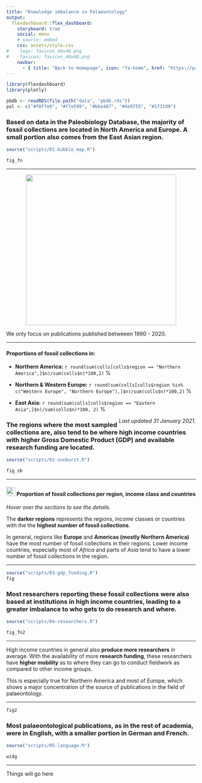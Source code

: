 ---
title: "Knowledge imbalance in Palaeontology"
output: 
  flexdashboard::flex_dashboard:
    storyboard: true
    social: menu
    # source: embed
    css: assets/style.css
#    logo: favicon_48x48.png
#    favicon: favicon_48x48.png
    navbar:
      - { title: "Back to Homepage", icon: "fa-home", href: "https://paleoscientometrics.github.io/", align: right }
---

```{r setup, include=FALSE}
library(flexdashboard)
library(plotly)

```

```{r data, include=FALSE}
pbdb <- readRDS(file.path("data", "pbdb.rds"))
pal <- c("#f0ffe9", "#ffe599", "#bbe487", "#4e9755", "#173109")
```

### Based on data in the **Paleobiology Database**, the majority of fossil collections are located in **North America** and **Europe**. A small portion also comes from the East Asian region. {data-commentary-width=400}

```{r sampling-gauge}
source("scripts/01-bubble_map.R")

fig_fn
```

***

<center>![](assets/gauge.svg){#id .class width=400px} </center>

We only focus on publications published betweeen 1990 - 2020.

***
#### Proportions of fossil collections in:

- **Northern America:** `r round(sum(colls[colls$region == "Northern America",]$n)/sum(colls$n)*100,2)` %

- **Northern & Western Europe:** `r round(sum(colls[colls$region %in% c("Western Europe", "Northern Europe"),]$n)/sum(colls$n)*100,2)` %

- **East Asia:** `r round(sum(colls[colls$region == "Eastern Asia",]$n)/sum(colls$n)*100, 2)` %

<p><span style="float:right;">*Last updated 31 January 2021*.</span></p>

### The regions where the most sampled collections are, also tend to be where **high income** countries with higher Gross Domestic Product (GDP) and available research funding are located. {data-commentary-width=600}

```{r circle-packing, cached=TRUE}
source("scripts/02-sunburst.R")

fig_sb
```

***

<h4> ![](assets/iconmonstr-arrow-72.svg){#id .class width=24px}  Proportion of fossil collections per region, income class and countries </h4>
*Hover over the sections to see the details.*

The **darker regions** represents the regions, income classes or countries with the the **highest number of fossil collections**.

In general, regions like **Europe** and **Americas (mostly Northern America)** have the most number of fossil collections in their regions. Lower income countries, especially most of *Africa* and parts of *Asia* tend to have a lower number of fossil collections in the region.

***
<div style="max-height:300px">

```{r, gdp-research}
source("scripts/03-gdp_funding.R")
fig
```
</div>

### Most **researchers** reporting these fossil collections were also based at institutions in **high income countries**, leading to a greater imbalance to who **gets to do research and where**. {data-commentary-width=400}

```{r researchers_country}
source("scripts/04-researchers.R")

fig_fn2
```

***

High income countries in general also **produce more researchers** in average. With the availability of more **research funding**, these researchers have **higher mobility** as to where they can go to conduct fieldwork as compared to other income groups.

This is especially true for Northern America and most of Europe, which shows a major concentration of the source of publications in the field of palaeontology.

***

```{r number-of-researchers}
fig2
```

### Most palaeontological publications, as in the rest of academia, were in English, with a smaller portion in German and French. {data-commentary-width=600}

<div style="max-height:300px">
```{r language}
source("scripts/05-language.R")

widg
```
</div>

***
Things will go here
